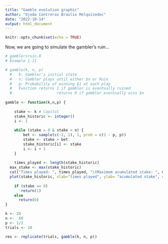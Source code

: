 ```yaml
---
title: "Gamble evolution graphic"
author: "Ojeda Contreras Braulio Melquisedec"
date: "2022-10-14"
output: html_document
---
```


```r
knitr::opts_chunk$set(echo = TRUE)
```

Now, we are going to simulate the gambler's ruin...

```r
# gamblersruin.R
# Example 1.11

# gamble(k, n, p)
  #   k: Gambler's initial state
  #   n: Gambler plays until either $n or Ruin
  #   p: Probability of winning $1 at each play
  #   Function returns 1 if gambler is eventually ruined
  #                    returns 0 if gambler eventually wins $n
  
gamble <- function(k,n,p) {
  
	stake <- k # Capital
	stake_historic <- integer()
	i <- 1
	
	while (stake > 0 & stake < n) {
		bet <- sample(c(-1, 1), 1, prob = c(1 - p, p))
		stake <- stake + bet
		stake_historic[i] <- stake
		i <- i + 1
	}
	
	times_played <- length(stake_historic)
  max_stake <- max(stake_historic)
  cat("Times played: ", times_played, "\tMaximum acumulated stake: ", max_stake)
  plot(stake_historic, xlab="times played", ylab= "acumulated stake", cex=1, type="l", xlim=c(0, times_played), ylim=c(0, max_stake), lty="solid", xaxp=c(0, times_played, 10), yaxp=c(0, max_stake, 10))
	
	if (stake == 0) 
	   return(1) 
	else 
	  return(0)
}   

k <- 20 
n <-  60  
p <- 1/2
trials <- 10

res <- replicate(trials, gamble(k, n, p))

```

